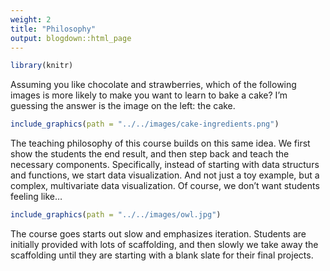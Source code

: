 ```yaml
---
weight: 2
title: "Philosophy"
output: blogdown::html_page
---
```


```r
library(knitr)
```

Assuming you like chocolate and strawberries, which of the following images is 
more likely to make you want to learn to bake a cake? I'm guessing the 
answer is the image on the left: the cake.

```r
include_graphics(path = "../../images/cake-ingredients.png")
```

The teaching philosophy of this course builds on this same idea. We first show 
the students the end result, and then step back and teach the necessary 
components. Specifically, instead of starting with data structurs and functions, 
we start data visualization. And not just a toy example, but a complex, 
multivariate data visualization. Of course, we don't want students feeling like...

```r
include_graphics(path = "../../images/owl.jpg")
```

The course goes starts out slow and emphasizes iteration. Students are initially 
provided with lots of scaffolding, and then slowly we take away the scaffolding 
until they are starting with a blank slate for their final projects.
